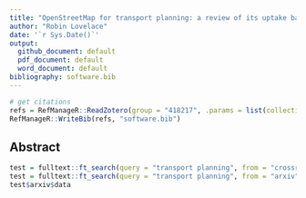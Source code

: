 ```yaml
---
title: "OpenStreetMap for transport planning: a review of its uptake based on an analysis of academic publications and government reports"
author: "Robin Lovelace"
date: '`r Sys.Date()`'
output:
  github_document: default
  pdf_document: default
  word_document: default
bibliography: software.bib
---
```


```r
# get citations
refs = RefManageR::ReadZotero(group = "418217", .params = list(collection = "JFR868KJ", limit = 100))
RefManageR::WriteBib(refs, "software.bib")
```



## Abstract



```r
test = fulltext::ft_search(query = "transport planning", from = "crossref")
test = fulltext::ft_search(query = "transport planning", from = "arxiv")
test$arxiv$data
```